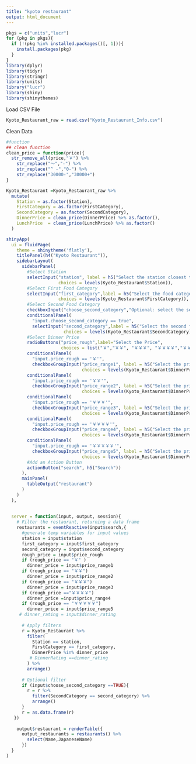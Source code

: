 ```yaml
---
title: "kyoto restaurant"
output: html_document
---
```

```r
pkgs = c("units","lucr")
for (pkg in pkgs){
  if (!(pkg %in% installed.packages()[, 1])){
    install.packages(pkg)
  }
}
library(dplyr)
library(tidyr)
library(stringr)
library(units)
library("lucr")
library(shiny)
library(shinythemes)
```

Load CSV File 
```r
Kyoto_Restaurant_raw = read.csv("Kyoto_Restaurant_Info.csv")
```

Clean Data
```r
#function
## clean function
clean_price = function(price){
  str_remove_all(price,"￥") %>% 
    str_replace("～","-") %>% 
    str_replace("^ -","0-") %>% 
    str_replace("30000-","30000+")
}

Kyoto_Restaurant =Kyoto_Restaurant_raw %>% 
  mutate(
    Station = as.factor(Station),
    FirstCategory = as.factor(FirstCategory),
    SecondCategory = as.factor(SecondCategory),
    DinnerPrice = clean_price(DinnerPrice) %>% as.factor(),
    LunchPrice  = clean_price(LunchPrice) %>% as.factor()
  )

```

```r
shinyApp(
  ui = fluidPage(
    theme = shinytheme('flatly'),
    titlePanel(h4("Kyoto Restaurant")),
    sidebarLayout(
      sidebarPanel(
        #Select Station
        selectInput("station", label = h5("Select the station closest to your ideal restaurant"),
                    choices = levels(Kyoto_Restaurant$Station)),
        #Select First Food Category
        selectInput("first_category",label = h5("Select the food category"),
                    choices = levels(Kyoto_Restaurant$FirstCategory)),
        #Select Second Food Category
        checkboxInput("choose_second_category","Optional: select the second food category"),
        conditionalPanel(
          "input.choose_second_category == true",
          selectInput("second_category",label = h5("Select the second food cetegory"),
                      choices = levels(Kyoto_Restaurant$SecondCategory))),
        #Select Dinner Price
        radioButtons("price_rough",label="Select the Price",
                     choices = list("￥","￥￥", "￥￥￥", "￥￥￥￥","￥￥￥￥￥")),
        conditionalPanel(
          "input.price_rough == '￥'",
          checkboxGroupInput("price_range1", label = h5("Select the price range(JPY)"),
                             choices = levels(Kyoto_Restaurant$DinnerPrice)[1:2])),
        conditionalPanel(
          "input.price_rough == '￥￥'",
          checkboxGroupInput("price_range2", label = h5("Select the price range(JPY)"), 
                             choices = levels(Kyoto_Restaurant$DinnerPrice)[c(5,7,9)])),
        conditionalPanel(
          "input.price_rough == '￥￥￥'",
          checkboxGroupInput("price_range3", label = h5("Select the price range(JPY)"), 
                             choices = levels(Kyoto_Restaurant$DinnerPrice)[10:12])),
        conditionalPanel(
          "input.price_rough == '￥￥￥￥'",
          checkboxGroupInput("price_range4", label = h5("Select the price range(JPY)"),
                             choices = levels(Kyoto_Restaurant$DinnerPrice)[3:4])),
        conditionalPanel(
          "input.price_rough == '￥￥￥￥￥'",
          checkboxGroupInput("price_range5", label = h5("Select the price range(JPY)"), 
                             choices = levels(Kyoto_Restaurant$DinnerPrice)[c(6,8)])),
        #Add an Action Button
        actionButton("search", h5("Search"))
      ),
      mainPanel(
        tableOutput("restaurant")
      )
    )
  ),
  
  
  server = function(input, output, session){
    # Filter the restaurant, returning a data frame
    restaurants = eventReactive(input$search,{
      #generate temp variables for input values
      station = input$station
      first_category = input$first_category
      second_category = input$second_category
      rough_price = input$price_rough
      if (rough_price == "￥" )
        dinner_price = input$price_range1
      if (rough_price == "￥￥")
        dinner_price = input$price_range2
      if (rough_price == "￥￥￥")
        dinner_price = input$price_range3
      if (rough_price =="￥￥￥￥")
        dinner_price =input$price_range4
      if (rough_price == "￥￥￥￥￥")
        dinner_price = input$price_range5
     # dinner_rating = input$dinner_rating
      
      # Apply filters
      r = Kyoto_Restaurant %>%
        filter(
          Station == station,
          FirstCategory == first_category,
          DinnerPrice %in% dinner_price
         # DinnerRating ==dinner_rating
        ) %>% 
        arrange()
      
      # Optional filter
      if (input$choose_second_category ==TRUE){
        r = r %>% 
          filter(SecondCategory == second_category) %>% 
          arrange()
      } 
      r = as.data.frame(r)
   })
  
    output$restaurant = renderTable({
      output_restaurants = restaurants() %>% 
        select(Name,JapaneseName)
      })
  }
)
```



